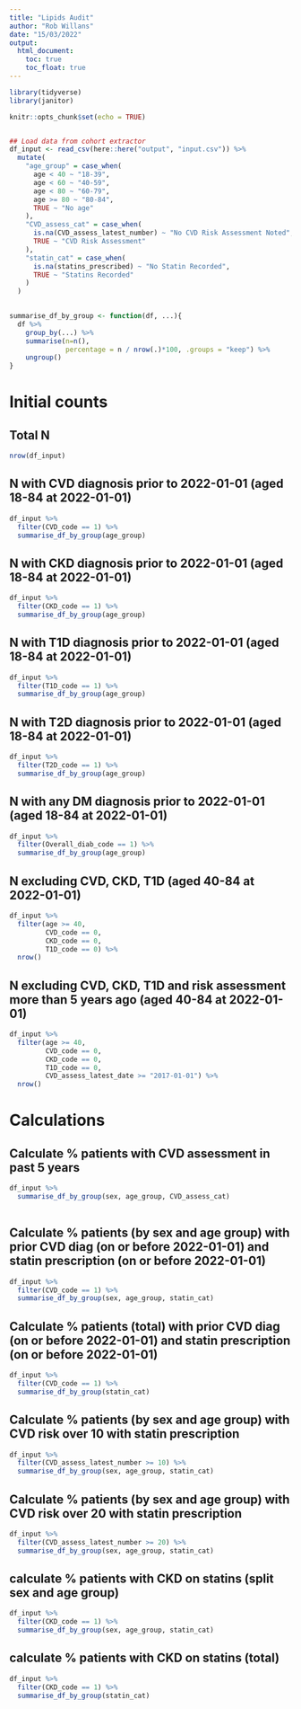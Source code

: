 ```yaml
---
title: "Lipids Audit"
author: "Rob Willans"
date: "15/03/2022"
output: 
  html_document:
    toc: true
    toc_float: true
---
```


```r
library(tidyverse)
library(janitor)

knitr::opts_chunk$set(echo = TRUE)


## Load data from cohort extractor
df_input <- read_csv(here::here("output", "input.csv")) %>%
  mutate(
    "age_group" = case_when(
      age < 40 ~ "18-39",
      age < 60 ~ "40-59",
      age < 80 ~ "60-79",
      age >= 80 ~ "80-84",
      TRUE ~ "No age"
    ),
    "CVD_assess_cat" = case_when(
      is.na(CVD_assess_latest_number) ~ "No CVD Risk Assessment Noted",
      TRUE ~ "CVD Risk Assessment"
    ),
    "statin_cat" = case_when(
      is.na(statins_prescribed) ~ "No Statin Recorded",
      TRUE ~ "Statins Recorded"
    )
  )
  

summarise_df_by_group <- function(df, ...){
  df %>% 
    group_by(...) %>% 
    summarise(n=n(),
              percentage = n / nrow(.)*100, .groups = "keep") %>% 
    ungroup()
}

```

# Initial counts

## Total N

```r

nrow(df_input)

```

## N with CVD diagnosis prior to 2022-01-01 (aged 18-84 at 2022-01-01)

```r

df_input %>%
  filter(CVD_code == 1) %>% 
  summarise_df_by_group(age_group)

```

## N with CKD diagnosis prior to 2022-01-01 (aged 18-84 at 2022-01-01)

```r

df_input %>%
  filter(CKD_code == 1) %>% 
  summarise_df_by_group(age_group)

```

## N with T1D diagnosis prior to 2022-01-01 (aged 18-84 at 2022-01-01)

```r

df_input %>%
  filter(T1D_code == 1) %>% 
  summarise_df_by_group(age_group)

```

## N with T2D diagnosis prior to 2022-01-01 (aged 18-84 at 2022-01-01)

```r

df_input %>%
  filter(T2D_code == 1) %>% 
  summarise_df_by_group(age_group)

```

## N with any DM diagnosis prior to 2022-01-01 (aged 18-84 at 2022-01-01)

```r

df_input %>%
  filter(Overall_diab_code == 1) %>% 
  summarise_df_by_group(age_group)

```

## N excluding CVD, CKD, T1D (aged 40-84 at 2022-01-01)


```r

df_input %>% 
  filter(age >= 40,
         CVD_code == 0,
         CKD_code == 0, 
         T1D_code == 0) %>% 
  nrow()

```

## N excluding CVD, CKD, T1D and risk assessment more than 5 years ago (aged 40-84 at 2022-01-01)

```r

df_input %>% 
  filter(age >= 40,
         CVD_code == 0,
         CKD_code == 0, 
         T1D_code == 0,
         CVD_assess_latest_date >= "2017-01-01") %>% 
  nrow()


```


# Calculations

## Calculate % patients with CVD assessment in past 5 years

```r

df_input %>% 
  summarise_df_by_group(sex, age_group, CVD_assess_cat)
         
```

## Calculate % patients (by sex and age group) with prior CVD diag (on or before 2022-01-01) and statin prescription (on or before 2022-01-01)

```r

df_input %>% 
  filter(CVD_code == 1) %>% 
  summarise_df_by_group(sex, age_group, statin_cat) 

```
## Calculate % patients (total) with prior CVD diag (on or before 2022-01-01) and statin prescription (on or before 2022-01-01)

```r

df_input %>% 
  filter(CVD_code == 1) %>% 
  summarise_df_by_group(statin_cat) 

```

## Calculate % patients (by sex and age group) with CVD risk over 10 with statin prescription

```r

df_input %>% 
  filter(CVD_assess_latest_number >= 10) %>% 
  summarise_df_by_group(sex, age_group, statin_cat) 


```

## Calculate % patients (by sex and age group) with CVD risk over 20 with statin prescription

```r

df_input %>% 
  filter(CVD_assess_latest_number >= 20) %>% 
  summarise_df_by_group(sex, age_group, statin_cat) 

```

## calculate % patients with CKD on statins (split sex and age group)

```r

df_input %>% 
  filter(CKD_code == 1) %>% 
  summarise_df_by_group(sex, age_group, statin_cat) 


```


## calculate % patients with CKD on statins (total)

```r
df_input %>% 
  filter(CKD_code == 1) %>% 
  summarise_df_by_group(statin_cat) 

```